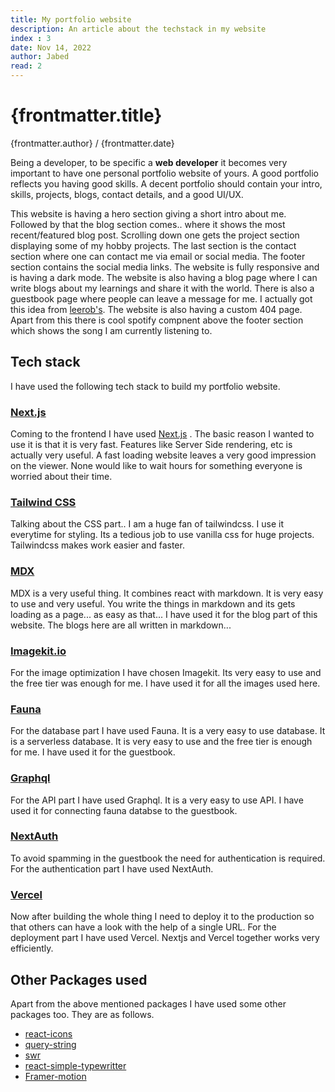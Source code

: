```yaml
---
title: My portfolio website
description: An article about the techstack in my website
index : 3
date: Nov 14, 2022
author: Jabed
read: 2
---
```


# {frontmatter.title}

{frontmatter.author} / {frontmatter.date}

Being a developer, to be specific a **web developer** it becomes very important to have one personal portfolio website of yours. A good portfolio reflects you having good skills.
A decent portfolio should contain your intro, skills, projects, blogs, contact details, and a good UI/UX.

This website is having a hero section giving a short intro about me. Followed by that the blog section comes.. where it shows the most recent/featured blog post. Scrolling down one gets the project section displaying some of my hobby projects.
The last section is the contact section where one can contact me via email or social media. The footer section contains the social media links. The website is fully responsive and is having a dark mode. The website is also having a blog page where I can write blogs about my learnings and share it with the world.
There is also a guestbook  page where people can leave a message for me. I actually got this idea from [leerob's](https://leerob.io/). The website is also having a custom 404 page. Apart from this there is cool spotify compnent above the footer section which shows the song I am currently listening to. 

## Tech stack

I have used the following tech stack to build my portfolio website.

### [Next.js](https://nextjs.org/)

Coming to the frontend I have used [Next.js](https://nextjs.org/) . The basic reason I wanted to use it is that it is very fast. Features like Server Side rendering, etc is actually very useful. A fast loading website leaves a very good impression on the viewer. None would like to wait hours for something everyone is worried about their time. 

### [Tailwind CSS](https://tailwindcss.com/)

Talking about the CSS part.. I am a huge fan of tailwindcss. I use it everytime for styling. Its a tedious job to use vanilla css for huge projects. Tailwindcss makes work easier and faster.

### [MDX](https://mdxjs.com/)

MDX is a very useful thing. It combines react with markdown. It is very easy to use and very useful. You write the things in markdown and its gets loading as a page... as easy as that... I have used it for the blog part of this website. The blogs here are all written in markdown...

### [Imagekit.io](https://imagekit.io/)

For the image optimization I have chosen Imagekit. Its very easy to use and the free tier was enough for me. I have used it for all the images used here.

### [Fauna](https://fauna.com/)

For the database part I have used Fauna. It is a very easy to use database. It is a serverless database. It is very easy to use and the free tier is enough for me. I have used it for the guestbook. 

### [Graphql](https://graphql.org/)

For the API part I have used Graphql. It is a very easy to use API. I have used it for connecting fauna databse to the guestbook.

### [NextAuth](https://next-auth.js.org/)

To avoid spamming in the guestbook the need for authentication is required. For the authentication part I have used NextAuth. 

### [Vercel](https://vercel.com/)

Now after building the whole thing I need to deploy it to the production so that others can have a look with the help of a single URL. For the deployment part I have used Vercel. Nextjs and Vercel together works very efficiently.


## Other Packages used 

Apart from the above mentioned packages I have used some other packages too. They are as follows.

- [react-icons](https://react-icons.github.io/react-icons/)
- [query-string](https://www.npmjs.com/package/query-string)
- [swr](https://swr.vercel.app/)
- [react-simple-typewritter](https://www.npmjs.com/package/react-simple-typewriter)
- [Framer-motion](https://www.framer.com/motion/)
